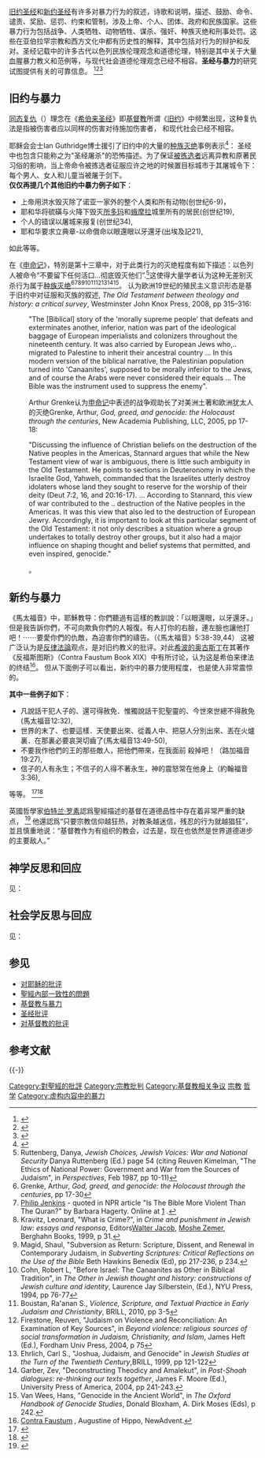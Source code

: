 {{圣经相关}}
{{圣经}}

[[旧约圣经|旧约圣经]]和[[新约圣经|新约圣经]]有许多对暴力行为的叙述，诗歌和说明，描述、鼓励、命令、谴责、奖励、惩罚、约束和管制，涉及上帝、个人、团体、政府和民族国家。这些暴力行为包括战争、人类牺牲、动物牺牲、谋杀、强奸、种族灭绝和刑事处罚。这些在亚伯拉罕宗教和西方文化中都有历史性的解释，其中包括对行为的辩护和反对。圣经记载中的许多古代以色列民族伦理观念和道德伦理，特别是其中关于大量血腥暴力教义和范例等，与现代社会道德伦理观念已经不相容。'''圣经与暴力'''的研究试图提供有关的可靠信息。 <ref name=Romer2013>{{cite book | last = Römer | first = Thomas | title = Dark God: Cruelty, Sex, and Violence in the Old Testament | year = 2013 | publisher = Paulist Press | url = https://books.google.com/books?id=PMNQkgEACAAJ | location = New York | edition = 3rd Revised and expanded | isbn = 978-08-0914796-0 | access-date = 2021-02-27 | archive-date = 2022-03-20 | archive-url = https://web.archive.org/web/20220320003752/https://books.google.com/books?id=PMNQkgEACAAJ | dead-url = no }}</ref><ref name=CreachResources>{{cite book | last = Creach | first = Jerome F. D. | title = Violence in Scripture: Resources for the Use of Scripture in the Church | year = 2013 | publisher = Westminster John Knox Press | url = https://books.google.com/books?id=HXdIAQAAQBAJ | location = Louisville, Kentucky | isbn = 978-0-664-23145-3 | access-date = 2021-02-27 | archive-date = 2022-03-20 | archive-url = https://web.archive.org/web/20220320003755/https://books.google.com/books?id=HXdIAQAAQBAJ | dead-url = no }}</ref><ref name="George P. Fletcher">{{cite book| author1-last=Fletcher| author1-first=George P.| author2-last=Olin| author2-first=Jens David| title=Humanity, When Force is Justified and Why | publisher=Oxford University Press, Inc | location=New York, New York | isbn=978-0-19-518308-5 | page=50| date=2008-03-18}}</ref>

== 旧约与暴力 ==
[[同态复仇|同态复仇]]（{{lang-la|lex talionis}}）理念在《[[希伯来圣经|希伯来圣经]]》即[[基督教|基督教]]所谓《[[旧约|旧约]]》中频繁出现，这种复仇法是指被伤害者应以同样的伤害对待施加伤害者， 和现代社会已经不相容。

耶稣会会士Ian Guthridge博士援引了旧约中的大量的[[种族灭绝|种族灭绝]]事例表示<ref>{{cite book|author=Ian Guthridge|title=The Rise and Decline of the Christian Empire|isbn=0-9588645-4-3|publisher=Medici School Publications,Australia|year=1999}}</ref>{{Rp|319-320}}：
圣经中也包含只能称之为"圣经屠杀"的恐怖描述。为了保证[[选民_(宗教)|被拣选者]]远离异教和原著民习俗的影响，当上帝命令被拣选者征服应许之地的时候置目标城市于其屠城令下：每个男人、女人和儿童当被屠于剑下。<br>

'''仅仅再提几个其他旧约中暴力例子如下'''：
* 上帝用洪水毁灭除了诺亚一家外的整个人类和所有动物(创世纪6-9)，
* 耶和华将硫磺与火降下毁灭[[所多玛|所多玛]]和[[蛾摩拉|蛾摩拉]]城里所有的居民(创世纪19),
* 个人的错误以屠城来报复(创世纪34),
* 耶和华要求立典章-以命償命以眼還眼以牙還牙(出埃及記21),
如此等等。 

在《[[申命记|申命记]]》，特別是第十三章中，对于此类行为的灭绝程度有如下描述：以色列人被命令“不要留下任何活口...彻底毁灭他们”.<ref>Ruttenberg, Danya, ''Jewish Choices, Jewish Voices: War and National Security'' Danya Ruttenberg (Ed.)
page 54 (citing Reuven Kimelman, "The Ethics of National Power: Government and War from the Sources of Judaism", in ''Perspectives'', Feb 1987, pp 10-11)</ref>这使得大量学者认为这种无差别灭杀行为属于[[种族灭绝|种族灭绝]]<ref>
Grenke, Arthur, ''God, greed, and genocide: the Holocaust through the centuries'', pp   17-30</ref><ref>[[Philip_Jenkins|Philip Jenkins]] - quoted in NPR article "Is The Bible More Violent Than The Quran?" by Barbara Hagerty.  Online at [http://www.npr.org/templates/story/story.php?storyId=124494788&ps=cprs] {{Wayback|url=http://www.npr.org/templates/story/story.php?storyId=124494788&ps=cprs |date=20131110192421 }}.</ref><ref>Kravitz, Leonard, "What is Crime?", in ''Crime and punishment in Jewish law: essays and responsa'', Editors[[Walter_Jacob|Walter Jacob]], [[Moshe_Zemer|Moshe Zemer]], Berghahn Books, 1999, p 31.</ref><ref>Magid, Shaul,   "Subversion as Return: Scripture, Dissent, and Renewal in Contemporary Judaism, in ''Subverting Scriptures: Critical Reflections on the Use of the Bible''   Beth Hawkins Benedix (Ed), pp 217-236, p 234.</ref><ref>Cohn, Robert L, "Before Israel: The Canaanites as Other in Biblical Tradition", in ''The Other in Jewish thought and history: constructions of Jewish culture and identity'',   Laurence Jay Silberstein, (Ed.), NYU Press, 1994, pp 76-77</ref><ref>Boustan, Ra'anan S., ''Violence, Scripture, and Textual Practice in Early Judaism and Christianity'', BRILL, 2010, pp 3-5</ref><ref>Firestone, Reuven, "Judaism on  Violence and Reconciliation: An Examination of Key Sources", in ''Beyond violence: religious sources of social transformation in Judaism, Christianity, and Islam'',  James Heft (Ed.), Fordham Univ Press, 2004, p 75</ref><ref>Ehrlich, Carl S., "Joshua, Judaism, and Genocide" in ''Jewish Studies at the Turn of the Twentieth Century'',BRILL, 1999, pp 121-122</ref><ref>Garber, Zev, "Deconstructing Theodicy and Amalekut", in ''Post-Shoah dialogues: re-thinking our texts together'', James F. Moore (Ed.), University Press of America, 2004, pp 241-243.</ref><ref>Van Wees, Hans, "Genocide in the Ancient World", in ''The Oxford Handbook of Genocide Studies'',  Donald Bloxham, A. Dirk Moses (Eds), p 242. </ref>。{{link-en|Niels Peter Lemche|Niels Peter Lemche}} 认为欧洲19世纪的殖民主义意识形态是基于旧约中对征服和灭族的叙述<ref>{{link-en|Niels Peter Lemche|Niels Peter Lemche}}, ''The Old Testament between theology and history: a critical survey'', Westminster John Knox Press, 2008,
pp 315–316:
:"The [Biblical] story of the 'morally supreme people' that defeats and exterminates another, inferior, nation was part of the ideological baggage of European imperialists and colonizers throughout the nineteenth century.  It was also carried by European Jews who,.. migrated to Palestine to inherit their ancestral country … In this modern version of the biblical narrative, the Palestinian population turned into 'Canaanites', supposed to be morally inferior to the Jews, and of course the Arabs were never considered their equals … The Bible was the instrument used  to suppress the enemy".</ref> Arthur Grenke认为[[申命记|申命记]]中表述的战争观助长了对美洲土著和欧洲犹太人的灭绝<ref>Grenke, Arthur, ''God, greed, and genocide: the Holocaust through the centuries'',	New Academia Publishing, LLC, 2005, pp 17-18:
:"Discussing the influence of Christian beliefs on the destruction of the Native peoples in the Americas, Stannard argues that while the New Testament view of war is ambiguous, there is little such ambiguity in the Old Testament. He points to sections in Deuteronomy in which the Israelite God, Yahweh, commanded that the Israelites utterly destroy  idolaters whose land they sought to reserve for the worship of their deity (Deut 7:2, 16, and 20:16-17). … According to Stannard, this view of war contributed to the .. destruction of the Native peoples in the Americas.  It was this view that also led to the destruction of European Jewry.  Accordingly, it is important to look at this particular segment of the Old Testament: it not only describes a situation where a group undertakes to totally destroy other groups, but it also had a major influence on shaping thought and belief systems that permitted, and even inspired, genocide."</ref>。<br>

==新约与暴力==
《馬太福音》中，耶穌教导：你們聽過有這樣的教訓說：「以眼還眼，以牙還牙。」但是我告訴你們，不可向欺負你們的人報復。有人打你的右臉，連左臉也讓他打吧！⋯⋯要愛你們的仇敵，為迫害你們的禱告。（《馬太福音》5:38-39,44） 这被广泛认为是[[反律法論|反律法論]]观点，是对旧约教义的批评。对此[[希波的奥古斯丁|希波的奥古斯丁]]在其著作《反福斯图斯》（Contra Faustum Book XIX）中有所讨论，认为这是希伯来律法的终结<ref name="New Advent">[http://www.newadvent.org/fathers/140619.htm  Contra Faustum]  {{webarchive|url=https://www.webcitation.org/5QjMLlc4Z?url=http://www.newadvent.org/fathers/140619.htm |date=2007-07-30 }}, Augustine of Hippo, NewAdvent.</ref>。  但从下面例子可以看出，新约中的暴力使用程度， 也是使人非常震惊的。<br>


'''其中一些例子如下'''：
* 凡說話干犯人子的、還可得赦免．惟獨說話干犯聖靈的、今世來世總不得赦免(馬太福音12:32),
* 世界的末了、也要這樣．天使要出來、從義人中、把惡人分別出來、丟在火爐裏．在那裏必要哀哭切齒了(馬太福音13:49-50),
* 不要我作他們的王的那些敵人，把他們帶來，在我面前 殺掉吧！（路加福音19:27),
* 信子的人有永生；不信子的人得不著永生，神的震怒常在他身上（約翰福音3:36),
等等。 <ref name=圣经>{{cite web  |title=圣经 (旧约全书,新约全书)  |url=https://www.wordproject.org/bibles/gb/  |access-date=2021-02-27  |archive-date=2021-01-24  |archive-url=https://web.archive.org/web/20210124152359/https://www.wordproject.org/bibles/gb/  |dead-url=no  }}</ref><ref name=李滟波>{{cite web |title=李滟波 （中南大学外国语学院）， 《希伯来圣经》乱伦叙事的文学伦理学批评， 《外国文学研究》2015年 第4期 |url=https://wenku.baidu.com/view/9eaf291d182e453610661ed9ad51f01dc2815796.html |access-date=2021-02-27 |archive-date=2021-11-21 |archive-url=https://web.archive.org/web/20211121055736/https://wenku.baidu.com/view/9eaf291d182e453610661ed9ad51f01dc2815796.html |dead-url=no }}</ref> 


英國哲學家[[伯特兰·罗素|伯特兰·罗素]]認爲聖經描述的基督在道德品性中存在着非常严重的缺点， <ref name=为什么我不是基督徒>{{Cite web |url=http://ccl.pku.edu.cn/doubtfire/Science_Human/t11.htm |title=伯特兰·罗素,  为什么我不是基督徒 |access-date=2010-04-24 |archive-url=https://web.archive.org/web/20090714154210/http://ccl.pku.edu.cn/doubtfire/Science_Human/t11.htm |archive-date=2009-07-14 |dead-url=yes }}</ref> 他還認爲“只要宗教信仰越狂热，对教条越迷信，残忍的行为就越猖狂”，並且慎重地说：“基督教作为有组织的教会，过去是，现在也依然是世界道德进步的主要敌人。”<br>

==神学反思和回应==
见： {{link-en|神学反思和回应|The_Bible_and_violence#Theological_reflections_and_responses}}

==社会学反思与回应==
见： {{link-en|社会学反思与回应|The_Bible_and_violence#Sociological reflections and responses}}

==参见==
* [[对耶稣的批评|对耶稣的批评]]
* [[聖經內部一致性的問題|聖經內部一致性的問題]]
* [[基督教与暴力|基督教与暴力]]
* [[圣经批评|圣经批评]]
* [[对基督教的批评|对基督教的批评]]

== 参考文献 ==
{{Reflist|32em}}


{{-}}
{{聖經概述}}

{{神学}}
{{基督教神学}}

[[Category:對聖經的批評|Category:對聖經的批評]]
[[Category:宗教批判|Category:宗教批判]]
[[Category:基督教相关争议|Category:基督教相关争议]]
[[Category:宗教|]] 
[[Category:哲学|]]
[[Category:虚构内容中的暴力|Category:虚构内容中的暴力]]